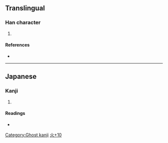 {{character info/new}}
==Translingual==

===Han character===
{{Han char|rn=86|rad=火|as=10|sn=14|four=|canj=FMBC,XFMBC|ids=⿰火貢}}

# {{defn|Han|sort=火10}}

====References====
* {{Han ref|kx=0680.101|dkj=19321|dj=1091.130|hdz=80029.090|uh=7195|ud=29077}}

----

==Japanese==

===Kanji===
{{ja-kanji|grade=|rs=火10}}

# {{defn|lang=ja|sort=火10}}

====Readings====
* {{ja-readings|on=[[こう]] (kō)|kun=[[おおずつ]] (oozutsu)}}

[[Category:Ghost kanji]]
[[Category:Japanese-only CJKV Characters|火+10]]